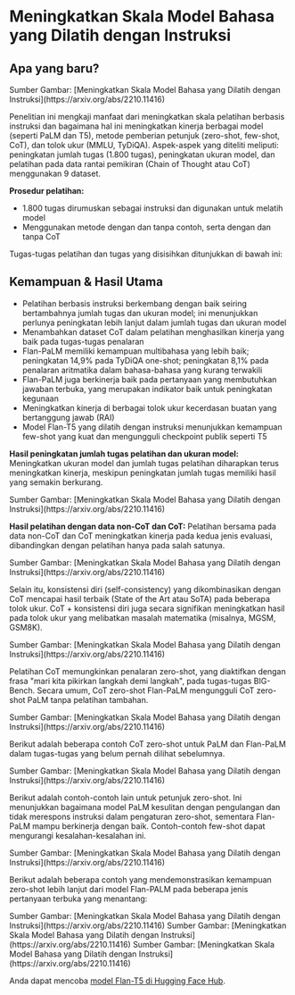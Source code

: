 
# Meningkatkan Skala Model Bahasa yang Dilatih dengan Instruksi


## Apa yang baru?

<Screenshot src={FLAN1} alt="FLAN1" />
Sumber Gambar: [Meningkatkan Skala Model Bahasa yang Dilatih dengan Instruksi](https://arxiv.org/abs/2210.11416)

Penelitian ini mengkaji manfaat dari meningkatkan skala pelatihan berbasis instruksi dan bagaimana hal ini meningkatkan kinerja berbagai model (seperti PaLM dan T5), metode pemberian petunjuk (zero-shot, few-shot, CoT), dan tolok ukur (MMLU, TyDiQA). Aspek-aspek yang diteliti meliputi: peningkatan jumlah tugas (1.800 tugas), peningkatan ukuran model, dan pelatihan pada data rantai pemikiran (Chain of Thought atau CoT) menggunakan 9 dataset.

**Prosedur pelatihan:**
- 1.800 tugas dirumuskan sebagai instruksi dan digunakan untuk melatih model
- Menggunakan metode dengan dan tanpa contoh, serta dengan dan tanpa CoT

Tugas-tugas pelatihan dan tugas yang disisihkan ditunjukkan di bawah ini:

<Screenshot src={FLAN11} alt="FLAN11" />

## Kemampuan & Hasil Utama

- Pelatihan berbasis instruksi berkembang dengan baik seiring bertambahnya jumlah tugas dan ukuran model; ini menunjukkan perlunya peningkatan lebih lanjut dalam jumlah tugas dan ukuran model
- Menambahkan dataset CoT dalam pelatihan menghasilkan kinerja yang baik pada tugas-tugas penalaran
- Flan-PaLM memiliki kemampuan multibahasa yang lebih baik; peningkatan 14,9% pada TyDiQA one-shot; peningkatan 8,1% pada penalaran aritmatika dalam bahasa-bahasa yang kurang terwakili
- Flan-PaLM juga berkinerja baik pada pertanyaan yang membutuhkan jawaban terbuka, yang merupakan indikator baik untuk peningkatan kegunaan
- Meningkatkan kinerja di berbagai tolok ukur kecerdasan buatan yang bertanggung jawab (RAI)
- Model Flan-T5 yang dilatih dengan instruksi menunjukkan kemampuan few-shot yang kuat dan mengungguli checkpoint publik seperti T5

**Hasil peningkatan jumlah tugas pelatihan dan ukuran model:** Meningkatkan ukuran model dan jumlah tugas pelatihan diharapkan terus meningkatkan kinerja, meskipun peningkatan jumlah tugas memiliki hasil yang semakin berkurang.

<Screenshot src={FLAN2} alt="FLAN2" />
Sumber Gambar: [Meningkatkan Skala Model Bahasa yang Dilatih dengan Instruksi](https://arxiv.org/abs/2210.11416)

**Hasil pelatihan dengan data non-CoT dan CoT:** Pelatihan bersama pada data non-CoT dan CoT meningkatkan kinerja pada kedua jenis evaluasi, dibandingkan dengan pelatihan hanya pada salah satunya.

<Screenshot src={FLAN3} alt="FLAN3" />
Sumber Gambar: [Meningkatkan Skala Model Bahasa yang Dilatih dengan Instruksi](https://arxiv.org/abs/2210.11416)

Selain itu, konsistensi diri (self-consistency) yang dikombinasikan dengan CoT mencapai hasil terbaik (State of the Art atau SoTA) pada beberapa tolok ukur. CoT + konsistensi diri juga secara signifikan meningkatkan hasil pada tolok ukur yang melibatkan masalah matematika (misalnya, MGSM, GSM8K).

<Screenshot src={FLAN4} alt="FLAN4" />
Sumber Gambar: [Meningkatkan Skala Model Bahasa yang Dilatih dengan Instruksi](https://arxiv.org/abs/2210.11416)

Pelatihan CoT memungkinkan penalaran zero-shot, yang diaktifkan dengan frasa "mari kita pikirkan langkah demi langkah", pada tugas-tugas BIG-Bench. Secara umum, CoT zero-shot Flan-PaLM mengungguli CoT zero-shot PaLM tanpa pelatihan tambahan.

<Screenshot src={FLAN6} alt="FLAN6" />
Sumber Gambar: [Meningkatkan Skala Model Bahasa yang Dilatih dengan Instruksi](https://arxiv.org/abs/2210.11416)

Berikut adalah beberapa contoh CoT zero-shot untuk PaLM dan Flan-PaLM dalam tugas-tugas yang belum pernah dilihat sebelumnya.

<Screenshot src={FLAN5} alt="FLAN5" />
Sumber Gambar: [Meningkatkan Skala Model Bahasa yang Dilatih dengan Instruksi](https://arxiv.org/abs/2210.11416)

Berikut adalah contoh-contoh lain untuk petunjuk zero-shot. Ini menunjukkan bagaimana model PaLM kesulitan dengan pengulangan dan tidak merespons instruksi dalam pengaturan zero-shot, sementara Flan-PaLM mampu berkinerja dengan baik. Contoh-contoh few-shot dapat mengurangi kesalahan-kesalahan ini.

<Screenshot src={FLAN7} alt="FLAN7" />
Sumber Gambar: [Meningkatkan Skala Model Bahasa yang Dilatih dengan Instruksi](https://arxiv.org/abs/2210.11416)

Berikut adalah beberapa contoh yang mendemonstrasikan kemampuan zero-shot lebih lanjut dari model Flan-PALM pada beberapa jenis pertanyaan terbuka yang menantang:

<Screenshot src={FLAN8} alt="FLAN8" />
Sumber Gambar: [Meningkatkan Skala Model Bahasa yang Dilatih dengan Instruksi](https://arxiv.org/abs/2210.11416)

<Screenshot src={FLAN9} alt="FLAN9" />
Sumber Gambar: [Meningkatkan Skala Model Bahasa yang Dilatih dengan Instruksi](https://arxiv.org/abs/2210.11416)

<Screenshot src={FLAN10} alt="FLAN10" />
Sumber Gambar: [Meningkatkan Skala Model Bahasa yang Dilatih dengan Instruksi](https://arxiv.org/abs/2210.11416)

Anda dapat mencoba [model Flan-T5 di Hugging Face Hub](https://huggingface.co/google/flan-t5-xxl).
